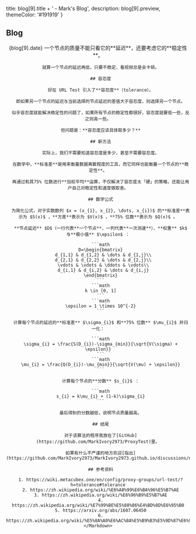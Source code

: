 
  title: blog[9].title + ' - Mark\'s Blog',
  description: blog[9].preview,
  themeColor: '#191919'
}

<div className='h'>
  <h2>Blog</h2>
  <Content>
    <Header id={9} type='blog' alt={blog[9].header} />
    <Title id={9} type='blog'>{blog[9].title}</Title>
    <Date>{blog[9].date}</Date>
    <Markdown>
      一个节点的质量不能只看它的**延迟**，还要考虑它的**稳定性**。

      就算一个节点的延迟再低，只要不稳定，看视频总是会卡顿。

      ## 容忍度

      好在 URL Test 引入了**容忍度**（tolerance）。
      
      即如果另一个节点的延迟与当前选择的节点延迟的差值大于容忍度，则选择另一个节点。
      
      似乎容忍度就能解决稳定性的问题了，如果所有节点的稳定性都很好，容忍度就要低一些，反之则高一些。

      但问题是：**容忍度应该具体取多少？**

      ## 新方法

      实际上，我们不需要知道容忍度是多少，甚至不需要容忍度。

      在数学中，**标准差**是用来衡量数据离散程度的工具，而它同样也能衡量一个节点的**稳定性**。
      
      再通过和其75% 位数进行**加权平均**运算，不仅解决了容忍度太「硬」的策略，还能让用户自己对稳定性和速度做取舍。

      ## 数学公式

      为简化公式，对于实数数列 $x = (x_{1}, x_{2}, \dots, x_{i})$ 的**标准差**表示为 $S(x)$ ，**方差**表示为 $V(x)$ ，**75% 位数**表示为 $Q(x)$ 。
      
      **节点延迟** $D$（一行代表**一个节点**，一列代表**一次测速**）、**权重** $k$ 与**极小值** $\epsilon$ ：

      ```math
      D=\begin{bmatrix}
        d_{1,1} & d_{1,2} & \dots & d_{1,j}\\
        d_{2,1} & d_{2,2} & \dots & d_{2,j}\\
        \vdots & \vdots & \ddots & \vdots\\
        d_{i,1} & d_{i,2} & \dots & d_{i,j}
      \end{bmatrix}
      ```
      ```math
      k \in [0, 1]
      ```
      ```math
      \epsilon = 1 \times 10^{-2}
      ```

      计算每个节点的延迟的**标准差** $\sigma_{i}$ 和**75% 位数** $\mu_{i}$ 并归一化：

      ```math
      \sigma_{i} = \frac{S(D_{i})-\sigma_{min}}{\sqrt{V(\sigma) + \epsilon}}
      ```
      ```math
      \mu_{i} = \frac{Q(D_{i})-\mu_{min}}{\sqrt{V(\mu) + \epsilon}}
      ```

      计算每个节点的**分数** $s_{i}$ ：

      ```math
      s_{i} = k\mu_{i} + (1-k)\sigma_{i}
      ```

      最后得到的分数越低，说明节点质量越高。

      ## 结尾

      对于该算法的程序我放在了[GitHub](https://github.com/MarkIvory2973/ProxyTest)里。

      如果有什么不严谨的地方欢迎[指出](https://github.com/MarkIvory2973/MarkIvory2973.github.io/discussions/new/choose)

      ## 参考资料

      1. https://wiki.metacubex.one/en/config/proxy-groups/url-test/?h=tolerance#tolerance
      2. https://zh.wikipedia.org/wiki/%E6%A8%99%E6%BA%96%E5%B7%AE
      3. https://zh.wikipedia.org/wiki/%E6%96%B9%E5%B7%AE
      4. https://zh.wikipedia.org/wiki/%E7%99%BE%E5%88%86%E4%BD%8D%E6%95%B0
      5. https://arxiv.org/abs/1607.06450
      6. https://zh.wikipedia.org/wiki/%E5%8A%A0%E6%AC%8A%E5%B9%B3%E5%9D%87%E6%95%B8
    </Markdown>
  </Content>
</div>
